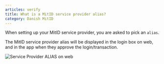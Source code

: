 ```yaml
---
articles: verify
title: What is a MitID service provider alias?
category: Danish MitID
---
```


When setting up your MitID service provider, you are asked to pick an `alias`.

The MitID service provider alias will be displayed in the login box on web, and in the app when they approve the login/transaction.

![Service Provider ALIAS on web](./images/service-provider-alias-web.png)